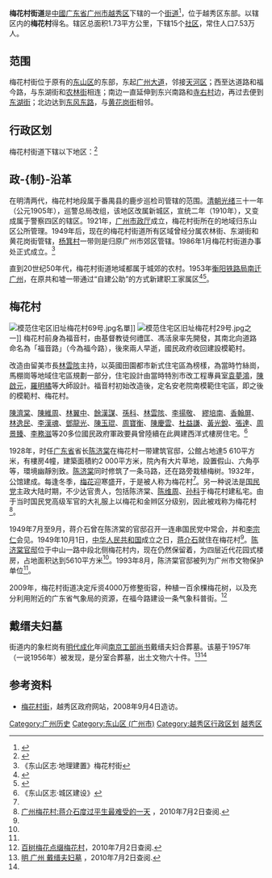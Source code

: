 {{NoteTA
|G1 = Unit
}}
{{中国乡级行政区
|景观照片文件名 = Yangji.jpg
|景观照片描述 = 位于梅花村街道的[[杨箕站|杨箕地铁站]]
|汉语拼音 = 
|其他语言 = 
|其他语言名称 = 
|旧称 = 
|地名出处 = 
|位置图文件名 = 
|位置图描述 = 
|自定义图片= 
|建置时间 = 
|政府驻地 = 
|毗邻 = 
|总面积 = 1.73平方公里
|总人口 = 
|总人口年份 = 
|户籍人口 = 
|户籍人口年份 = 
|常住人口 = 7.53万人
|常住人口年份 = 
|人口密度 = 
|GDP = 
|GDP年份 = 
|邮政编码 = 
|电话区号 = 20
|官方网站 = 
|网站名称 = 
|44/01/04/013/000
}}
'''梅花村街道'''是[[中華人民共和國|中國]][[广东省|广东省]][[广州市|广州市]][[越秀区|越秀区]]下辖的一个[[街道_(行政区划)|街道]]<ref>{{PRC admin/ref sgc|{{PRC admin/parent|44/01/04/013/000}}}}</ref>，位于越秀区东部。以辖区内的'''梅花村'''得名。辖区总面积1.73平方公里，下辖15个[[社区|社区]]，常住人口7.53万人。

==范围==

梅花村街位于原有的[[东山区_(廣州市)|东山区]]的东部，东起[[广州大道|广州大道]]，邻接[[天河区|天河区]]；西至达道路和福今路，与东湖街和[[农林街|农林街]]相连；南边一直延伸到东兴南路和[[寺右村|寺右村]]边，再过去便到[[东湖街|东湖街]]；北边达到[[东风路_(广州)|东风东路]]，与[[黄花岗街|黄花岗街]]相邻。

== 行政区划 ==
梅花村街道下辖以下地区：<ref>{{PRC admin/ref sgc|44/01/04/013/000}}</ref>

{{PRC admin/children|44/01/04/013/000}}

==政-{制}-沿革==

在明清两代，梅花村地段属于番禺县的鹿步巡检司管辖的范围。[[清朝|清朝]][[光绪|光绪]]三十一年（公元1905年），巡警总局改组，该地区改属新城区，宣统二年（1910年），又变成属于警察四区的辖区。1921年，[[广州市政厅|广州市政厅]]成立，梅花村街所在的地域归东山区公所管理。1949年后，现在的梅花村街道所有区域曾经分属农林街、东湖街和黄花岗街管辖，[[杨箕村|杨箕村]]一带则是归原广州市郊区管辖。1986年1月梅花村街道办事处正式成立。<ref name="建置">《东山区志·地理建置》梅花村街</ref>

直到20世纪50年代，梅花村街道地域都属于城郊的农村。1953年[[衡阳铁路局|衡阳铁路局]][[中国铁路广州局集团|南迁广州]]，在原共和墟一带通过“自建公助”的方式新建职工家属区<ref>{{cite news|title=共和村，一代广铁人的归宿|url=http://www.gznf.net/column/23394.html|publisher=羊城网|date=2018-09-09|accessdate=2020-03-17|archive-date=2020-03-21|archive-url=https://web.archive.org/web/20200321051154/http://www.gznf.net/column/23394.html|dead-url=no}}</ref><ref>{{cite journal|author=許紹基|title=“自建公助”是解决职工住宅問題的一个好办法|work=中国劳动|year=1958}}</ref>。

==梅花村==
[[File:模范住宅区旧址梅花村69号.jpg|thumb]]名單]]
[[File:模范住宅区旧址梅花村29号.jpg|thumb]]之一]]
梅花村前身為福音村，由基督教徒何禮匡、馮活泉率先開發，其南北向道路命名為「福音路」（今為福今路），後來兩人早逝，國民政府收回建設模範村。

改造由留美市長[[林雲陔|林雲陔]]主持，以英國田園都市新式住宅區為榜樣，為當時竹絲崗，馬棚崗等地域住宅區規劃一部分，住宅設計由當時特別市改工程專員室[[袁夢鴻|袁夢鴻]]，[[陳啟元|陳啟元]]，[[羅明橘|羅明橘]]等大師設計。福音村初始改造後，定名安老院南模範住宅區，即之後的模範村、梅花村。

[[陳濟棠|陳濟棠]]、[[陳維周|陳維周]]、[[林翼中|林翼中]]、[[餘漢謀|餘漢謀]]、[[孫科|孫科]]、[[林雲陔|林雲陔]]、[[李揚敬|李揚敬]]、 [[繆培南|繆培南]]、[[香翰屏|香翰屏]]、[[林逸民_(1896年)|林逸民]]、[[李漢魂|李漢魂]]、[[鄧龍光|鄧龍光]]、[[陳玉琨|陳玉琨]]、[[周寶衡|周寶衡]]、[[陳慶雲|陳慶雲]]、[[杜益謙|杜益謙]]、[[黃光銳|黃光銳]]、[[張達|張達]]、[[周景臻|周景臻]]、[[李務滋|李務滋]]等20多位國民政府軍政要員曾陸續在此興建西洋式樓房住宅。<ref name="建设">《东山区志·城区建设》</ref>

1928年，时任[[广东省|广东省]]省长[[陈济棠|陈济棠]]在梅花村一带建筑官邸，公館占地達5 610平方米，有樓房4幢，建築面積約2 000平方米，院內有大片草地，設置假山、六角亭等，環境幽靜別致。[[陈济棠|陈济棠]]同时修筑了一条马路，还在路旁栽植梅树。1932年，公馆建成。每逢冬季，[[梅花|梅花]]迎寒盛开，于是被人称为梅花村<ref name="建置"/>。另一种说法是[[国民党|国民党]]主政大陆时期，不少达官贵人，包括陈济棠、[[陈维周|陈维周]]、[[孙科|孙科]]于梅花村建私宅。由于当时国民党高级军官的大礼服上以梅花和金辫区分级别，因此被戏称为梅花村<ref name="mhc">[http://news.dayoo.com/history/201006/21/88672_13078631.htm 广州梅花村:蒋介石度过平生最难受的一天] {{webarchive|url=https://web.archive.org/web/20160304073905/http://news.dayoo.com/history/201006/21/88672_13078631.htm |date=2016-03-04 }}，2010年7月2日查阅.</ref>。

1949年7月至9月，蒋介石曾在陈济棠的官邸召开一连串国民党中常会，并和[[李宗仁|李宗仁]]会见。1949年10月1日，[[中华人民共和国|中华人民共和国]]成立之日，[[蒋介石|蒋介石]]就住在梅花村<ref name="mhc"/>。[[陈济棠公馆|陈济棠官邸]]位于中山一路中段北侧梅花村内，现在仍然保留着，为四层近代花园式楼房，占地面积达到5610平方米<ref name="建置"/>。1993年8月，陈济棠官邸被列为广州市文物保护单位<ref name="mhc"/>。

2009年，梅花村街道决定斥资4000万修整街容，种植一百余棵梅花树，以及充分利用附近的广东省气象局的资源，在福今路建设一条气象科普街。<ref>[http://gz.focus.cn/news/2009-11-18/796815.html 百树梅花点缀梅花村]，2010年7月2日查阅.</ref>

==戴缙夫妇墓==

街道内的象栏岗有[[明代|明代]][[成化|成化]]年间[[南京|南京]][[工部尚书|工部尚书]]戴缙夫妇合葬墓。该墓于1957年（一说1956年）被发现，是分室合葬墓，出土文物六十件。<ref>[http://www.gdwh.com.cn/whyc/2009/0223/article_508.html 明 广州 戴缙夫妇墓] {{Wayback|url=http://www.gdwh.com.cn/whyc/2009/0223/article_508.html |date=20111015062225 }}，2010年7月2日查阅.</ref><ref name="建置"/>

==参考资料==

<references/>
*[https://web.archive.org/web/20090601233722/http://www.yuexiu.gov.cn/organ/unit3_jsp_catid_1824%7C1982%7C2052%7C2356.html 梅花村街]，越秀区政府网站，2008年9月4日造访。
{{東山印記}}
{{越秀区行政区划}}

[[Category:广州历史|Category:广州历史]]
[[Category:东山区_(广州市)|Category:东山区 (广州市)]]
[[Category:越秀区行政区划|Category:越秀区行政区划]]
[[Category:广州街道_(行政区划)|越秀区]]
